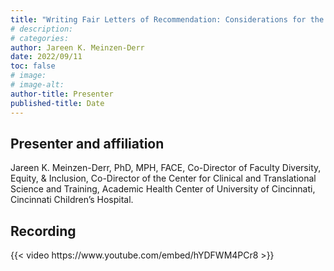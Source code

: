 ```yaml
---
title: "Writing Fair Letters of Recommendation: Considerations for the Requester and the Writer"
# description:
# categories:
author: Jareen K. Meinzen-Derr
date: 2022/09/11
toc: false
# image: 
# image-alt:
author-title: Presenter
published-title: Date
---
```

## Presenter and affiliation
Jareen K. Meinzen-Derr, PhD, MPH, FACE, Co-Director of Faculty Diversity, Equity, & Inclusion, Co-Director of the Center for Clinical and Translational Science and Training,  Academic Health Center of University of Cincinnati, Cincinnati Children’s Hospital.

<!-- When YouTube recording is ready, add in link. Click, share, embed, then extract link from iframe code -->
## Recording
{{< video https://www.youtube.com/embed/hYDFWM4PCr8 >}} 
